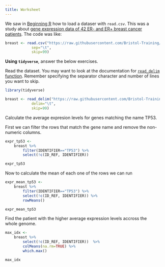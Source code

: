 ```yaml
---
title: Worksheet
---
```


We saw in [Beginning R](https://bristol-training.github.io/beginning-r/pages/060-data.html) how to load a dataser with `read.csv`. This was a study about [gene expression data of 42 ER- and ER+ breast cancer patients](https://ftp.ncbi.nlm.nih.gov/geo/datasets/GDS3nnn/GDS3716/soft/GDS3716.soft.gz). The code was like:

```r
breast <- read.csv("https://raw.githubusercontent.com/Bristol-Training/beginning-r/refs/heads/main/data/GDS3716.soft",
            sep="\t",
            skip=99)
```

**Using `tidyverse`**, answer the below exercises.

::: {#exercise-1 .callout-note title="Exercise 1" icon=false} 
Read the dataset. You may want to look at the documentation for [`read_delim` function](https://readr.tidyverse.org/reference/read_delim.html). Remember specifying the separator character and number of lines you want to skip.
:::

::: {#answer1 .callout-caution icon=false title='Answer 1' collapse="true"}
```r
library(tidyverse)

breast <- read_delim("https://raw.githubusercontent.com/Bristol-Training/beginning-r/refs/heads/main/data/GDS3716.soft",
            delim="\t",
            skip=99)
```
:::



::: {#exercise-2 .callout-note title="Exercise 2" icon=false}
Calculate the average expresion levels for genes matching the name TP53.
:::

::: {#answer2 .callout-caution icon=false title='Answer 2' collapse="true"}

First we can filter the rows that match the gene name and remove the non-numeric columns.

```r
expr_tp53 <-
    breast %>%
        filter(IDENTIFIER=="TP53") %>%
        select(!c(ID_REF, IDENTIFIER)) 

expr_tp53
```

Now to calculate the mean of each one of the rows we can run
```r
expr_mean_tp53 <-
    breast %>%
        filter(IDENTIFIER=="TP53") %>%
        select(!c(ID_REF, IDENTIFIER)) %>%
        rowMeans()

expr_mean_tp53
```

:::



::: {#exercise-3 .callout-note title="Exercise 3" icon=false} 
Find the patient with the higher average expression levels accross the whole genome.
:::

::: {#answer3 .callout-caution icon=false title='Answer 3' collapse="true"}

```r
max_idx <-
    breast %>%
        select(!c(ID_REF, IDENTIFIER))  %>%
        colMeans(na.rm=TRUE) %>%
        which.max()

max_idx

```

:::

